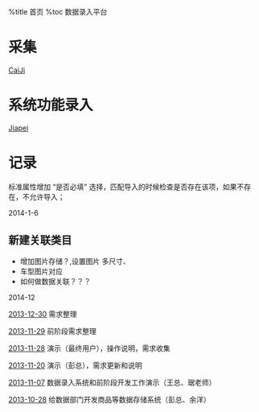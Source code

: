 %title 首页
%toc 数据录入平台 

=采集=
[[CaiJi]] 

= 系统功能录入 =
[[Jiapei]]

= 记录 =
标准属性增加 “是否必填” 选择，匹配导入的时候检查是否存在该项，如果不存在，不允许导入；

2014-1-6
== 新建关联类目 ==
* 增加图片存储？,设置图片 多尺寸、
* 车型图片对应
* 如何做数据关联？？？




2014-12

[[2013-12-30]] 需求整理

[[2013-11-29]] 前阶段需求整理

[[2013-11-28]] 演示（最终用户），操作说明，需求收集

[[2013-11-20]] 演示（彭总），需求更新和说明

[[2013-11-07]] 数据录入系统和前阶段开发工作演示（王总、琚老师）

[[2013-10-28]] 给数据部门开发商品等数据存储系统（彭总、余洋） 


